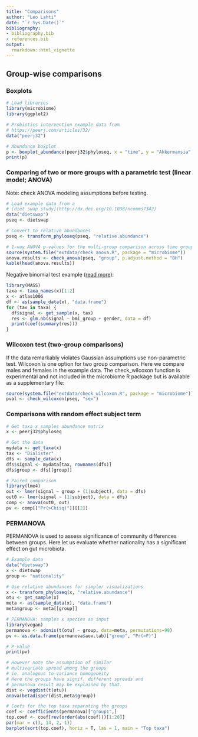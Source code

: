 ```yaml
---
title: "Comparisons"
author: "Leo Lahti"
date: "`r Sys.Date()`"
bibliography: 
- bibliography.bib
- references.bib
output: 
  rmarkdown::html_vignette
---
```

<!--
  %\VignetteEngine{knitr::rmarkdown}
  %\VignetteIndexEntry{microbiome tutorial - comparisons}
  %\usepackage[utf8]{inputenc}
  %\VignetteEncoding{UTF-8}  
-->

## Group-wise comparisons


### Boxplots

```r
# Load libraries
library(microbiome)
library(ggplot2)

# Probiotics intervention example data from
# https://peerj.com/articles/32/
data("peerj32")

# Abundance boxplot
p <- boxplot_abundance(peerj32$phyloseq, x = "time", y = "Akkermansia", line = "subject", color = "gender")
print(p)
```


### Comparing of two or more groups with a parametric test (linear model; ANOVA)

Note: check ANOVA modeling assumptions before testing. 

```r
# Load example data from a 
# [diet swap study](http://dx.doi.org/10.1038/ncomms7342)
data("dietswap")
pseq <- dietswap

# Convert to relative abundances
pseq <- transform_phyloseq(pseq, "relative.abundance")

# 1-way ANOVA p-values for the multi-group comparison across time groups
source(system.file("extdata/check_anova.R", package = "microbiome"))
anova.results <- check_anova(pseq, "group", p.adjust.method = "BH")
kable(head(anova.results))
```


Negative binomial test example ([read more](http://www.ats.ucla.edu/stat/r/dae/nbreg.htm)):

```r
library(MASS)
taxa <- taxa_names(x)[1:2]
x <- atlas1006
df <- as(sample_data(x), "data.frame")
for (tax in taxa) {
  df$signal <- get_sample(x, tax)
  res <- glm.nb(signal ~ bmi_group + gender, data = df)
  print(coef(summary(res)))
}
```

### Wilcoxon test (two-group comparisons)

If the data remarkably violates Gaussian assumptions use
non-parametric test. Wilcoxon is one option for two group
comparison. Here we compare males and females in the example data. The
check_wilcoxon function is experimental and not included in the
microbiome R package but is available as a supplementary file:

```r
source(system.file("extdata/check_wilcoxon.R", package = "microbiome"))
pval <- check_wilcoxon(pseq, "sex")
```


### Comparisons with random effect subject term

```r
# Get taxa x samples abundance matrix
x <- peerj32$phyloseq

# Get the data
mydata <- get_taxa(x)
tax <- "Dialister"
dfs <- sample_data(x)
dfs$signal <- mydata[tax, rownames(dfs)]
dfs$group <- dfs[[group]]

# Paired comparison
library(lme4)
out <- lmer(signal ~ group + (1|subject), data = dfs)
out0 <- lmer(signal ~ (1|subject), data = dfs)
comp <- anova(out0, out)
pv <- comp[["Pr(>Chisq)"]][[2]]
```

### PERMANOVA

PERMANOVA is used to assess significance of community differences between groups. Here let us evaluate whether nationality has a significant effect on gut microbiota.

```r
# Example data
data("dietswap")
x <- dietswap
group <- "nationality"

# Use relative abundances for simpler visualizations
x <- transform_phyloseq(x, "relative.abundance")
otu <- get_sample(x)
meta <- as(sample_data(x), "data.frame")
meta$group <- meta[[group]]

# PERMANOVA: samples x species as input
library(vegan)
permanova <- adonis(t(otu) ~ group, data=meta, permutations=99)
pv <- as.data.frame(permanova$aov.tab)["group", "Pr(>F)"]

# P-value
print(pv)

# However note the assumption of similar
# multivariate spread among the groups
# ie. analogous to variance homogeneity
# Here the groups have signif. different spreads and
# permanova result may be explained by that.
dist <- vegdist(t(otu))
anova(betadisper(dist,meta$group))

# Coefs for the top taxa separating the groups
coef <- coefficients(permanova)["group1",]
top.coef <- coef[rev(order(abs(coef)))[1:20]]
par(mar = c(3, 14, 2, 1))
barplot(sort(top.coef), horiz = T, las = 1, main = "Top taxa")
```

